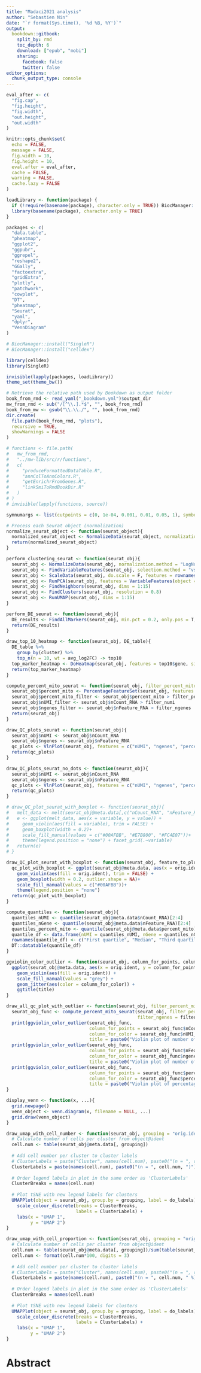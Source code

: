 ```yaml
---
title: "Madaci2021 analysis"
author: "Sebastien Nin" 
date: "`r format(Sys.time(), '%d %B, %Y')`"
output:
  bookdown::gitbook:
    split_by: rmd 
    toc_depth: 6
    download: ["epub", "mobi"]
    sharing:
      facebook: false
      twitter: false
editor_options: 
  chunk_output_type: console
---
```


```r
eval_after <- c(
  "fig.cap",
  "fig.height",
  "fig.width",
  "out.height",
  "out.width"
)

knitr::opts_chunk$set(
  echo = FALSE,
  message = FALSE,
  fig.width = 10,
  fig.height = 10,
  eval.after = eval_after,
  cache = FALSE,
  warning = FALSE,
  cache.lazy = FALSE
)
```

```r
loadLibrary <- function(package) {
  if (!require(basename(package), character.only = TRUE)) BiocManager::install(package, update = FALSE)
  library(basename(package), character.only = TRUE)
}

packages <- c(
  "data.table",
  "pheatmap",
  "ggplot2",
  "ggpubr",
  "ggrepel",
  "reshape2",
  "GGally",
  "factoextra",
  "gridExtra",
  "plotly",
  "patchwork",
  "cowplot",
  "DT",
  "pheatmap",
  "Seurat",
  "yaml",
  "dplyr",
  "VennDiagram"
)

# BiocManager::install("SingleR")
# BiocManager::install("celldex")

library(celldex)
library(SingleR)

invisible(lapply(packages, loadLibrary))
theme_set(theme_bw())
```

```r
# Retrieve the relative path used by Bookdown as output folder
book_from_rmd <- read_yaml("_bookdown.yml")$output_dir
mw_from_rmd <- sub("/[^\\.].*$", "", book_from_rmd)
book_from_mw <- gsub("\\.\\./", "", book_from_rmd)
dir.create(
  file.path(book_from_rmd, "plots"),
  recursive = TRUE,
  showWarnings = FALSE
)

# functions <- file.path(
#   mw_from_rmd,
#   "../mw-lib/src/r/functions",
#   c(
#     "produceFormattedDataTable.R",
#     "annColToAnnColors.R",
#     "getEnrichrFromGenes.R",
#     "linkSmiToRmdBookDir.R"
#   )
# )
# invisible(lapply(functions, source))
```

```r
symnumargs <- list(cutpoints = c(0, 1e-04, 0.001, 0.01, 0.05, 1), symbols = c("∗∗∗∗", "∗∗∗", "∗∗", "∗", "ns"))
```

```r
# Process each Seurat object (normalization)
normalize_seurat_object <- function(seurat_object){
  normalized_seurat_object <- NormalizeData(seurat_object, normalization.method = "LogNormalize", scale.factor = 10000)
  return(normalized_seurat_object)
}

perform_clustering_seurat <- function(seurat_obj){
  seurat_obj <- NormalizeData(seurat_obj, normalization.method = "LogNormalize", scale.factor = 10000)
  seurat_obj <- FindVariableFeatures(seurat_obj, selection.method = "vst", nfeatures = 2000)
  seurat_obj <- ScaleData(seurat_obj, do.scale = F, features = rownames(seurat_obj))
  seurat_obj <- RunPCA(seurat_obj, features = VariableFeatures(object = seurat_obj))
  seurat_obj <- FindNeighbors(seurat_obj, dims = 1:15)
  seurat_obj <- FindClusters(seurat_obj, resolution = 0.8)
  seurat_obj <- RunUMAP(seurat_obj, dims = 1:15)
}

perform_DE_seurat <- function(seurat_obj){
  DE_results <- FindAllMarkers(seurat_obj, min.pct = 0.2, only.pos = T, return.thresh = 0.05)
  return(DE_results)
}

draw_top_10_heatmap <- function(seurat_obj, DE_table){
  DE_table %>%
    group_by(cluster) %>%
    top_n(n = 10, wt = avg_log2FC) -> top10
  top_marker_heatmap <- DoHeatmap(seurat_obj, features = top10$gene, size = 4)
  return(top_marker_heatmap)
}

compute_percent_mito_seurat <- function(seurat_obj, filter_percent_mito= 25, filter_ngenes = 2000, filter_numi = 20000){
  seurat_obj$percent_mito <- PercentageFeatureSet(seurat_obj, features = grep("^MT-", rownames(seurat_obj@assays$RNA@data)))
  seurat_obj$percent_mito_filter <- seurat_obj$percent_mito > filter_percent_mito
  seurat_obj$nUMI_filter <- seurat_obj$nCount_RNA > filter_numi
  seurat_obj$ngenes_filter <- seurat_obj$nFeature_RNA > filter_ngenes
  return(seurat_obj)
}

draw_QC_plots_seurat <- function(seurat_obj){
  seurat_obj$nUMI <- seurat_obj$nCount_RNA
  seurat_obj$ngenes <- seurat_obj$nFeature_RNA
  qc_plots <- VlnPlot(seurat_obj, features = c("nUMI", "ngenes", "percent_mito"))
  return(qc_plots)
}

draw_QC_plots_seurat_no_dots <- function(seurat_obj){
  seurat_obj$nUMI <- seurat_obj$nCount_RNA
  seurat_obj$ngenes <- seurat_obj$nFeature_RNA
  qc_plots <- VlnPlot(seurat_obj, features = c("nUMI", "ngenes", "percent_mito"), pt.size = 0)
  return(qc_plots)
}

# draw_QC_plot_seurat_with_boxplot <- function(seurat_obj){
#   melt_data <- melt(seurat_obj@meta.data[,c("nCount_RNA", "nFeature_RNA", "percent_mito")], measure.vars = c("nCount_RNA", "nFeature_RNA", "percent_mito"))
#   e <- ggplot(melt_data, aes(x = variable, y = value)) +
#     geom_violin(aes(fill = variable), trim = FALSE) + 
#     geom_boxplot(width = 0.2)+
#     scale_fill_manual(values = c("#00AFBB", "#E7B800", "#FC4E07"))+
#     theme(legend.position = "none") + facet_grid(.~variable)
#   return(e)
# }

draw_QC_plot_seurat_with_boxplot <- function(seurat_obj, feature_to_plot){
  qc_plot_with_boxplot <- ggplot(seurat_obj@meta.data, aes(x = orig.ident, y = feature_to_plot)) +
    geom_violin(aes(fill = orig.ident), trim = FALSE) + 
    geom_boxplot(width = 0.2, outlier.shape = NA)+
    scale_fill_manual(values = c("#00AFBB"))+
    theme(legend.position = "none")
  return(qc_plot_with_boxplot)
}

compute_quantiles <- function(seurat_obj){
  quantiles_nUMI <- quantile(seurat_obj@meta.data$nCount_RNA)[2:4]
  quantiles_nGene <- quantile(seurat_obj@meta.data$nFeature_RNA)[2:4]
  quantiles_percent_mito <- quantile(seurat_obj@meta.data$percent_mito)[2:4]
  quantile_df <- data.frame(nUMI = quantiles_nUMI, nGene = quantiles_nGene, percent_mito = quantiles_percent_mito)
  rownames(quantile_df) <- c("First quartile", "Median", "Third quartile")
  DT::datatable(quantile_df)
}

ggviolin_color_outlier <- function(seurat_obj, column_for_points, column_for_color, title = "Violin plot"){
  ggplot(seurat_obj@meta.data, aes(x = orig.ident, y = column_for_points)) + 
    geom_violin(aes(fill = orig.ident)) + 
    scale_fill_manual(values = "grey") + 
    geom_jitter(aes(color = column_for_color)) + 
    ggtitle(title)
}

draw_all_qc_plot_with_outlier <- function(seurat_obj, filter_percent_mito= 25, filter_ngenes = 2000, filter_numi = 20000){
  seurat_obj_func <- compute_percent_mito_seurat(seurat_obj, filter_percent_mito = filter_percent_mito, 
                                                 filter_ngenes = filter_ngenes, filter_numi = filter_numi)
  print(ggviolin_color_outlier(seurat_obj_func, 
                               column_for_points = seurat_obj_func$nCount_RNA, 
                               column_for_color = seurat_obj_func$nUMI_filter, 
                               title = paste0("Violin plot of number of UMI, blue dot represent outliers that will be removed")))
  print(ggviolin_color_outlier(seurat_obj_func, 
                               column_for_points = seurat_obj_func$nFeature_RNA, 
                               column_for_color = seurat_obj_func$ngenes_filter, 
                               title = paste0("Violin plot of number of genes, blue dot represent outliers that will be removed")))
  print(ggviolin_color_outlier(seurat_obj_func, 
                               column_for_points = seurat_obj_func$percent_mito, 
                               column_for_color = seurat_obj_func$percent_mito_filter, 
                               title = paste0("Violin plot of percentage of mitochondrial genes, blue dot represent outliers that will be removed")))
}

display_venn <- function(x, ...){
  grid.newpage()
  venn_object <- venn.diagram(x, filename = NULL, ...)
  grid.draw(venn_object)
}

draw_umap_with_cell_number <- function(seurat_obj, grouping = "orig.ident", do_labels = F){
  # Calculate number of cells per cluster from object@ident
  cell.num <- table(seurat_obj@meta.data[, grouping])
  
  # Add cell number per cluster to cluster labels
  # ClusterLabels = paste("Cluster", names(cell.num), paste0("(n = ", cell.num, ")"))
  ClusterLabels = paste(names(cell.num), paste0("(n = ", cell.num, ")"))
  
  # Order legend labels in plot in the same order as 'ClusterLabels'
  ClusterBreaks = names(cell.num)
  
  # Plot tSNE with new legend labels for clusters
  UMAPPlot(object = seurat_obj, group.by = grouping, label = do_labels) +
    scale_colour_discrete(breaks = ClusterBreaks, 
                          labels = ClusterLabels) +
    labs(x = "UMAP 1",
         y = "UMAP 2")
}

draw_umap_with_cell_proportion <- function(seurat_obj, grouping = "orig.ident", do_labels = F){
  # Calculate number of cells per cluster from object@ident
  cell.num <- table(seurat_obj@meta.data[, grouping])/sum(table(seurat_obj@meta.data[, grouping]))
  cell.num <- format(cell.num*100, digits = 3)
  
  # Add cell number per cluster to cluster labels
  # ClusterLabels = paste("Cluster", names(cell.num), paste0("(n = ", cell.num, " %)"))
  ClusterLabels = paste(names(cell.num), paste0("(n = ", cell.num, " %)"))
  
  # Order legend labels in plot in the same order as 'ClusterLabels'
  ClusterBreaks = names(cell.num)
  
  # Plot tSNE with new legend labels for clusters
  UMAPPlot(object = seurat_obj, group.by = grouping, label = do_labels) +
    scale_colour_discrete(breaks = ClusterBreaks, 
                          labels = ClusterLabels) +
    labs(x = "UMAP 1",
         y = "UMAP 2")
}
```
# Abstract


